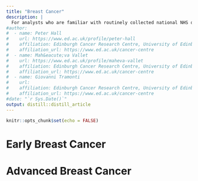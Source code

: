 ```yaml
---
title: "Breast Cancer"
description: |
  For analysts who are familiar with routinely collected national NHS data and provides a data dictionary, data quality and summary of methods for defining cohorts, characteristics and outcomes of breast cancer patients.
#author:
#  - name: Peter Hall 
#    url: https://www.ed.ac.uk/profile/peter-hall
#    affiliation: Edinburgh Cancer Research Centre, University of Edinburgh
#    affiliation_url: https://www.ed.ac.uk/cancer-centre
#  - name: Mah&eacute;va Vallet
#    url: https://www.ed.ac.uk/profile/maheva-vallet
#    affiliation: Edinburgh Cancer Research Centre, University of Edinburgh
#    affiliation_url: https://www.ed.ac.uk/cancer-centre
#  - name: Giovanni Tramonti
#    url: 
#    affiliation: Edinburgh Cancer Research Centre, University of Edinburgh
#    affiliation_url: https://www.ed.ac.uk/cancer-centre
#date: "`r Sys.Date()`"
output: distill::distill_article
---
```


```r
knitr::opts_chunk$set(echo = FALSE)
```

# Early Breast Cancer

# Advanced Breast Cancer